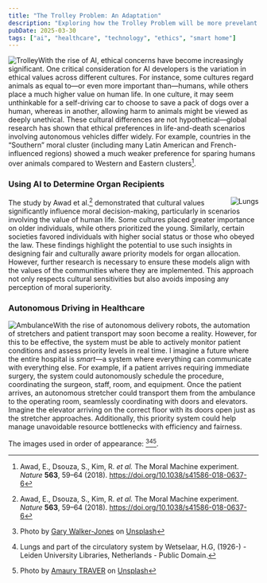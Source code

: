 ---
title: "The Trolley Problem: An Adaptation"
description: "Exploring how the Trolley Problem will be more prevelant in healthcare"
pubDate: 2025-03-30
tags: ["ai", "healthcare", "technology", "ethics", "smart home"]
---


<Image src={trolley} alt="Trolley" width={250} loading="lazy" style="float: left;" />

With the rise of AI, ethical concerns have become increasingly significant. One critical consideration for AI developers is the variation in ethical values across different cultures. For instance, some cultures regard animals as equal to—or even more important than—humans, while others place a much higher value on human life. In one culture, it may seem unthinkable for a self-driving car to choose to save a pack of dogs over a human, whereas in another, allowing harm to animals might be viewed as deeply unethical. These cultural differences are not hypothetical—global research has shown that ethical preferences in life-and-death scenarios involving autonomous vehicles differ widely. For example, countries in the “Southern” moral cluster (including many Latin American and French-influenced regions) showed a much weaker preference for sparing humans over animals compared to Western and Eastern clusters[^1].

### Using AI to Determine Organ Recipients
<Image src={lungs} alt="Lungs" width={300} loading="lazy" style="float: right" />

The study by Awad et al.[^1] demonstrated that cultural values significantly influence moral decision-making, particularly in scenarios involving the value of human life. Some cultures placed greater importance on older individuals, while others prioritized the young. Similarly, certain societies favored individuals with higher social status or those who obeyed the law. These findings highlight the potential to use such insights in designing fair and culturally aware priority models for organ allocation. However, further research is necessary to ensure these models align with the values of the communities where they are implemented. This approach not only respects cultural sensitivities but also avoids imposing any perception of moral superiority.

### Autonomous Driving in Healthcare
<Image src={ambulance} alt="Ambulance" width={300} loading="lazy" style="float: left;" />


With the rise of autonomous delivery robots, the automation of stretchers and patient transport may soon become a reality. However, for this to be effective, the system must be able to actively monitor patient conditions and assess priority levels in real time. I imagine a future where the entire hospital is *smart*—a system where everything can communicate with everything else. For example, if a patient arrives requiring immediate surgery, the system could autonomously schedule the procedure, coordinating the surgeon, staff, room, and equipment. Once the patient arrives, an autonomous stretcher could transport them from the ambulance to the operating room, seamlessly coordinating with doors and elevators. Imagine the elevator arriving on the correct floor with its doors open just as the stretcher approaches. Additionally, this priority system could help manage unavoidable resource bottlenecks with efficiency and fairness.

The images used in order of appearance: [^2][^3][^4].

[^1]: Awad, E., Dsouza, S., Kim, R. *et al.* The Moral Machine experiment. *Nature* **563**, 59–64 (2018). https://doi.org/10.1038/s41586-018-0637-6
[^2]: Photo by <a href="https://unsplash.com/@gwj72?utm_content=creditCopyText&utm_medium=referral&utm_source=unsplash">Gary Walker-Jones</a> on <a href="https://unsplash.com/photos/a-red-and-yellow-trolley-car-traveling-down-a-street-fZ0iTF-9VIA?utm_content=creditCopyText&utm_medium=referral&utm_source=unsplash">Unsplash</a>
[^3]: Lungs and part of the circulatory system by Wetselaar, H.G, (1926-) - Leiden University Libraries, Netherlands - Public Domain.
[^4]: Photo by <a href="https://unsplash.com/@beyondreality?utm_content=creditCopyText&utm_medium=referral&utm_source=unsplash">Amaury TRAVER</a> on <a href="https://unsplash.com/photos/an-ambulance-is-parked-on-the-side-of-the-street-Rm-C1oTUF8Y?utm_content=creditCopyText&utm_medium=referral&utm_source=unsplash">Unsplash</a>
      
      